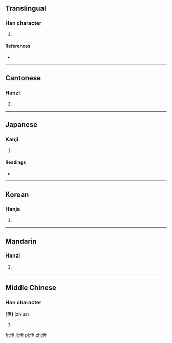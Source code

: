 ==Translingual==

===Han character===
{{Han char|rn=9|rad=人|as=08|sn=10|four=2221<sub>4</sub>|canj=人竹十一 (OHJM)|ids=⿰[[亻]][[垂]]}}

# {{defn|Han|sort=人08}}

====References====
* {{Han ref|kx=0107.300|dkj=00770|dj=0229.100|hdz=10179.030|uh=5015|ud=20501|bh=D45B|bd=54363}}

----

==Cantonese==

===Hanzi===
{{yue-hanzi|jyut=[[seoi4]]|y=seui4}}

# {{defn|lang=yue|sort=人08}}

----

==Japanese==

===Kanji===
{{ja-kanji|grade=|rs=人08}}

# {{defn|lang=ja|sort=人08}}

====Readings====
* {{ja-readings|on=[[すい]] (sui), [[ずい]] (zui), [[つい]] (tsui)|kun=[[おもい]] (omoi)}}

----

==Korean==

===Hanja===
{{ko-hanja|hangeul=수|rv=su|mr=su}}

# {{defn|lang=ko|sort=人08}}

----

==Mandarin==

===Hanzi===
{{cmn-hanzi|pin=[[cháng]] ([[chang2]]), [[chuí]] ([[chui2]])|wg=ch'ang<sup>2</sup>, ch'ui<sup>2</sup>}}

# {{defn|lang=cmn|sort=人08}}

----

==Middle Chinese==	

===Han character===
'''[倕]''' (zhiuɛ)

# {{defn|lang=zhx-mid|sort=人08}}

[[fr:倕]]
[[li:倕]]
[[pl:倕]]
[[zh:倕]]